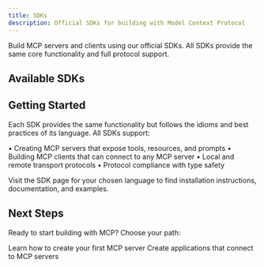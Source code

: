```yaml
---
title: SDKs
description: Official SDKs for building with Model Context Protocol
---
```


Build MCP servers and clients using our official SDKs. All SDKs provide the same core functionality and full protocol support.

## Available SDKs

<CardGroup cols={3}>
  <Card
    title="TypeScript"
    icon="square-js"
    href="https://github.com/modelcontextprotocol/typescript-sdk"
  />
  <Card
    title="Python"
    icon="python"
    href="https://github.com/modelcontextprotocol/python-sdk"
  />
  <Card
    title="Go"
    icon="golang"
    href="https://github.com/modelcontextprotocol/go-sdk"
  />
  <Card
    title="Kotlin"
    icon="square-k"
    href="https://github.com/modelcontextprotocol/kotlin-sdk"
  />
  <Card
    title="Swift"
    icon="swift"
    href="https://github.com/modelcontextprotocol/swift-sdk"
  />
  <Card
    title="Java"
    icon="java"
    href="https://github.com/modelcontextprotocol/java-sdk"
  />
  <Card
    title="C#"
    icon="square-c"
    href="https://github.com/modelcontextprotocol/csharp-sdk"
  />
  <Card
    title="Ruby"
    icon="gem"
    href="https://github.com/modelcontextprotocol/ruby-sdk"
  />
  <Card
    title="Rust"
    icon="rust"
    href="https://github.com/modelcontextprotocol/rust-sdk"
  />
  <Card
    title="PHP"
    icon="php"
    href="https://github.com/modelcontextprotocol/php-sdk"
  />
</CardGroup>

## Getting Started

Each SDK provides the same functionality but follows the idioms and best practices of its language. All SDKs support:

• Creating MCP servers that expose tools, resources, and prompts
• Building MCP clients that can connect to any MCP server
• Local and remote transport protocols
• Protocol compliance with type safety

Visit the SDK page for your chosen language to find installation instructions, documentation, and examples.

## Next Steps

Ready to start building with MCP? Choose your path:

<CardGroup cols={2}>
  <Card title="Build a Server" icon="server" href="/docs/develop/build-server">
    Learn how to create your first MCP server
  </Card>
  <Card
    title="Build a Client"
    icon="computer"
    href="/docs/develop/build-client"
  >
    Create applications that connect to MCP servers
  </Card>
</CardGroup>
